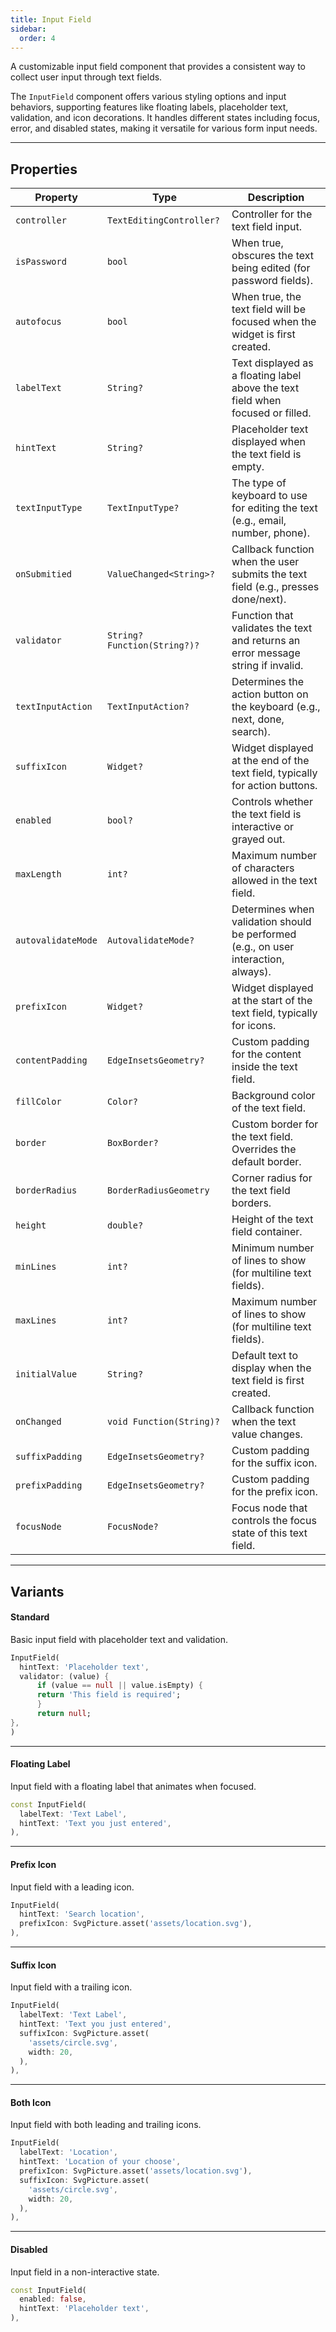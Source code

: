 ```yaml
---
title: Input Field
sidebar:
  order: 4
---
```



A customizable input field component that provides a consistent way to collect user input through text fields.

The `InputField` component offers various styling options and input behaviors, supporting features like floating labels, placeholder text, validation, and icon decorations. It handles different states including focus, error, and disabled states, making it versatile for various form input needs.

---

## Properties

<div class="docs-table">

| Property             | Type                                   | Description                                                                                     |
|----------------------|----------------------------------------|-------------------------------------------------------------------------------------------------|
| `controller`         | `TextEditingController?`               | Controller for the text field input.                                                            |
| `isPassword`         | `bool`                                 | When true, obscures the text being edited (for password fields).                                |
| `autofocus`          | `bool`                                 | When true, the text field will be focused when the widget is first created.                     |
| `labelText`          | `String?`                              | Text displayed as a floating label above the text field when focused or filled.                 |
| `hintText`           | `String?`                              | Placeholder text displayed when the text field is empty.                                        |
| `textInputType`      | `TextInputType?`                       | The type of keyboard to use for editing the text (e.g., email, number, phone).                  |
| `onSubmitied`        | `ValueChanged<String>?`                | Callback function when the user submits the text field (e.g., presses done/next).               |
| `validator`          | `String? Function(String?)?`           | Function that validates the text and returns an error message string if invalid.                |
| `textInputAction`    | `TextInputAction?`                     | Determines the action button on the keyboard (e.g., next, done, search).                        |
| `suffixIcon`         | `Widget?`                              | Widget displayed at the end of the text field, typically for action buttons.                    |
| `enabled`            | `bool?`                                | Controls whether the text field is interactive or grayed out.                                   |
| `maxLength`          | `int?`                                 | Maximum number of characters allowed in the text field.                                         |
| `autovalidateMode`   | `AutovalidateMode?`                    | Determines when validation should be performed (e.g., on user interaction, always).             |
| `prefixIcon`         | `Widget?`                              | Widget displayed at the start of the text field, typically for icons.                           |
| `contentPadding`     | `EdgeInsetsGeometry?`                  | Custom padding for the content inside the text field.                                           |
| `fillColor`          | `Color?`                               | Background color of the text field.                                                             |
| `border`             | `BoxBorder?`                           | Custom border for the text field. Overrides the default border.                                 |
| `borderRadius`       | `BorderRadiusGeometry`                 | Corner radius for the text field borders.                                                       |
| `height`             | `double?`                              | Height of the text field container.                                                             |
| `minLines`           | `int?`                                 | Minimum number of lines to show (for multiline text fields).                                    |
| `maxLines`           | `int?`                                 | Maximum number of lines to show (for multiline text fields).                                    |
| `initialValue`       | `String?`                              | Default text to display when the text field is first created.                                   |
| `onChanged`          | `void Function(String)?`               | Callback function when the text value changes.                                                  |
| `suffixPadding`      | `EdgeInsetsGeometry?`                  | Custom padding for the suffix icon.                                                             |
| `prefixPadding`      | `EdgeInsetsGeometry?`                  | Custom padding for the prefix icon.                                                             |
| `focusNode`          | `FocusNode?`                           | Focus node that controls the focus state of this text field.                                    |

</div>

---

## Variants

#### Standard
Basic input field with placeholder text and validation.

<Preview src="input-field?style=standard">

```dart
InputField(
  hintText: 'Placeholder text',
  validator: (value) {
      if (value == null || value.isEmpty) {
      return 'This field is required';
      }
      return null;
},
)
```

</Preview>

---

#### Floating Label
Input field with a floating label that animates when focused.

<Preview src="input-field?style=floatingLabel">

```dart
const InputField(
  labelText: 'Text Label',
  hintText: 'Text you just entered',
),
```

</Preview>

---

#### Prefix Icon
Input field with a leading icon.

<Preview src="input-field?style=prefixIcon">

```dart
InputField(
  hintText: 'Search location',
  prefixIcon: SvgPicture.asset('assets/location.svg'),
),
```

</Preview>

---

#### Suffix Icon
Input field with a trailing icon.

<Preview src="input-field?style=suffixIcon">

```dart
InputField(
  labelText: 'Text Label',
  hintText: 'Text you just entered',
  suffixIcon: SvgPicture.asset(
    'assets/circle.svg',
    width: 20,
  ),
),
```

</Preview>

---

#### Both Icon
Input field with both leading and trailing icons.

<Preview src="input-field?style=bothIcon">

```dart
InputField(
  labelText: 'Location',
  hintText: 'Location of your choose',
  prefixIcon: SvgPicture.asset('assets/location.svg'),
  suffixIcon: SvgPicture.asset(
    'assets/circle.svg',
    width: 20,
  ),
),
```

</Preview>

---

#### Disabled
Input field in a non-interactive state.

<Preview src="input-field?style=disabled">

```dart
const InputField(
  enabled: false,
  hintText: 'Placeholder text',
),
```

</Preview>

